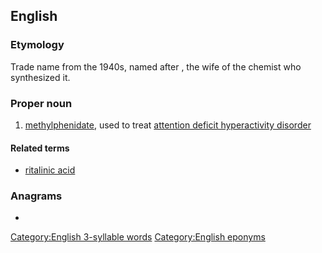 ==English==

===Etymology===
Trade name from the 1940s, named after {{m|en|Rita}}, the wife of the chemist who synthesized it.

===Proper noun===
{{en-prop|-}}

# {{lb|en|pharmaceutical drug}} [[methylphenidate]], used to treat [[attention deficit hyperactivity disorder]]

====Related terms====
* [[ritalinic acid]]

===Anagrams===
* {{anagrams|en|a=aiilnrt|trailin'}}

[[Category:English 3-syllable words]]
[[Category:English eponyms]]